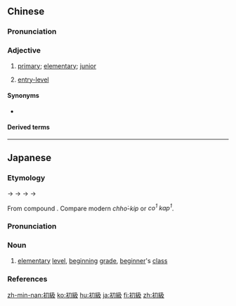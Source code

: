 {{also|初级}}
==Chinese==
{{zh-forms|s=初级}}

===Pronunciation===
{{zh-pron
|m=chūjí
|ma=Zh-chují.ogg
|c=co1 kap1
|h=pfs=n:chhû-kip/s:chhû-khip
|mn=chho͘-kip/qz:chho͘-khip/zz:chhe-kip
|cat=a
}}

===Adjective===
{{zh-adj}}

# {{lb|zh|attributive}} [[primary]]; [[elementary]]; [[junior]]
#: {{zh-x|初級 職稱|'''junior''' position}}
# {{lb|zh|attributive}} [[entry-level]]

====Synonyms====
* {{sense|entry-level}} {{zh-l|入門級}}

====Derived terms====
{{zh-der|初級產品|初級階段|初級社|初級小學|初級學院|初級中學}}

{{zh-cat|Elementary}}

----

==Japanese==
{{ja-kanjitab|しょ|きゅう|yomi=o}}

===Etymology===
{{IPAchar|/ɕokipu/}} → {{IPAchar|/ɕokiɸu/}} → {{IPAchar|*/ɕokiwu/}} → {{IPAchar|/ɕokiu/}} → {{IPAchar|/ɕokjuː/}}

From {{etyl|ltc|ja|sort=しょきゅう}} compound {{m|zh|初級|tr=tsrhjo kjap?|lit=beginning + level, grade}}. Compare modern {{etyl|nan|-}} ''chho͘-kip'' or {{etyl|yue|-}} ''co<sup>1</sup> kap<sup>1</sup>''.

===Pronunciation===
{{ja-pron|yomi=kanon|しょきゅう|acc=0|acc_ref=DJR}}

===Noun===
{{ja-noun|しょきゅう|hhira=しょきふ}}

# [[elementary]] [[level]], [[beginning]] [[grade]], [[beginner]]'s [[class]]
#: {{ja-usex|「'''初級'''日本語」|「'''^しょきゅう''' ^にほんご」|“'''Beginner's''' Japanese”, “'''Introductory''' Japanese”}}

===References===
<references/>

[[zh-min-nan:初級]]
[[ko:初級]]
[[hu:初級]]
[[ja:初級]]
[[fi:初級]]
[[zh:初級]]